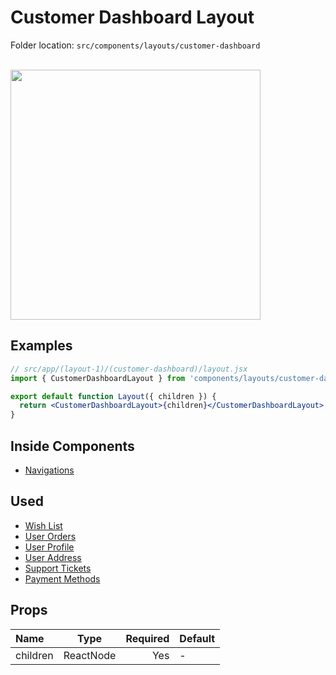 # Customer Dashboard Layout


<Callout>Folder location: `src/components/layouts/customer-dashboard`</Callout>

<br />

<img src="/user-dashboard.png" width="400" />

## Examples

```jsx {1} copy
// src/app/(layout-1)/(customer-dashboard)/layout.jsx
import { CustomerDashboardLayout } from 'components/layouts/customer-dashboard'

export default function Layout({ children }) {
  return <CustomerDashboardLayout>{children}</CustomerDashboardLayout>
}
```

## Inside Components

- [Navigations](https://bazaar-doc.netlify.app/layout-components/navigations)

## Used

- [Wish List](https://bazar-react.vercel.app/wish-list)
- [User Orders](https://bazar-react.vercel.app/orders)
- [User Profile](https://bazar-react.vercel.app/profile)
- [User Address](https://bazar-react.vercel.app/address)
- [Support Tickets](https://bazar-react.vercel.app/support-tickets)
- [Payment Methods](https://bazar-react.vercel.app/payment-methods)

## Props

| Name     |   Type    | Required | Default |
| :------- | :-------: | -------: | ------- |
| children | ReactNode |      Yes | -       |
